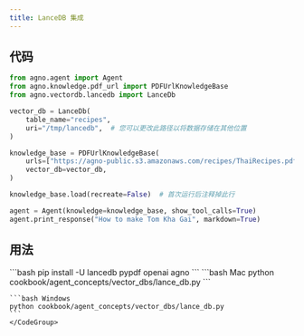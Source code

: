 ```yaml
---
title: LanceDB 集成
---
```


## 代码

```python cookbook/agent_concepts/vector_dbs/lance_db.py
from agno.agent import Agent
from agno.knowledge.pdf_url import PDFUrlKnowledgeBase
from agno.vectordb.lancedb import LanceDb

vector_db = LanceDb(
    table_name="recipes",
    uri="/tmp/lancedb",  # 您可以更改此路径以将数据存储在其他位置
)

knowledge_base = PDFUrlKnowledgeBase(
    urls=["https://agno-public.s3.amazonaws.com/recipes/ThaiRecipes.pdf"],
    vector_db=vector_db,
)

knowledge_base.load(recreate=False)  # 首次运行后注释掉此行

agent = Agent(knowledge=knowledge_base, show_tool_calls=True)
agent.print_response("How to make Tom Kha Gai", markdown=True)
```

## 用法

<Steps>
  <Snippet file="create-venv-step.mdx" />

  <Step title="安装库">
    ```bash
    pip install -U lancedb pypdf openai agno
    ```
  </Step>

  <Step title="运行 Agent">
    <CodeGroup>
    ```bash Mac
    python cookbook/agent_concepts/vector_dbs/lance_db.py
    ```

    ```bash Windows
    python cookbook/agent_concepts/vector_dbs/lance_db.py
    ```
    </CodeGroup>
  </Step>
</Steps>
